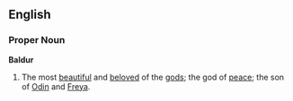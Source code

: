 ==English==
===Proper Noun===
'''Baldur'''
{{wikipedia}}

#The most [[beautiful]] and [[beloved]] of the [[god]]s; the god of [[peace]]; the son of [[Odin]] and [[Freya]].